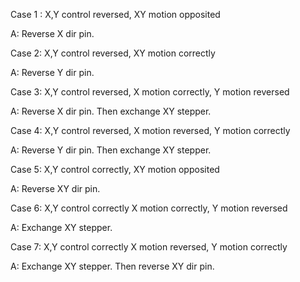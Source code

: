 Case 1 : X,Y control reversed, XY motion opposited

A: Reverse X dir pin.

Case 2: X,Y control reversed, XY motion correctly

A: Reverse Y dir pin.

Case 3: X,Y control reversed, X motion correctly, Y motion reversed

A: Reverse X dir pin. Then exchange XY stepper.

Case 4: X,Y control reversed, X motion reversed, Y motion correctly

A: Reverse Y dir pin. Then exchange XY stepper.

Case 5: X,Y control correctly, XY motion opposited

A: Reverse XY dir pin.

Case 6: X,Y control correctly X motion correctly, Y motion reversed

A: Exchange XY stepper.

Case 7: X,Y control correctly X motion reversed, Y motion correctly

A: Exchange XY stepper. Then reverse XY dir pin.